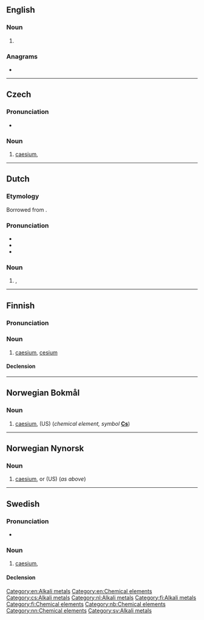 {{also|césium}}
==English==

===Noun===
{{en-noun|-}}

# {{lb|en|American spelling}} {{alternative form of|en|caesium}}

===Anagrams===
* {{anagrams|en|a=ceimsu|miscue}}

[[Category:en:Alkali metals]]
[[Category:en:Chemical elements]]

----

==Czech==
{{wikipedia|lang=cs}}

===Pronunciation===
* {{IPA|cs|/tsɛːzɪjʊm/}}

===Noun===
{{cs-noun|g=n}}

# [[caesium]], {{l|en|cesium}}

[[Category:cs:Alkali metals]]

----

==Dutch==
{{wikipedia|lang=nl}}
{{elements|nl|Cs|xenon|Xe|barium|Ba}}

===Etymology===
Borrowed from {{bor|nl|de|Cäsium}}.

===Pronunciation===
* {{IPA|nl|/ˈseː.zi.ʏm/|[ˈseː.zi.ʏm]}}
* {{audio|nl|Nl-cesium.ogg|Audio}}
* {{hyphenation|nl|ce|si|um}}

===Noun===
{{nl-noun|n|-|-}}

# {{l|en|caesium}}, {{l|en|cesium}}

[[Category:nl:Alkali metals]]

----

==Finnish==
{{wikipedia|lang=fi}}

===Pronunciation===
{{fi-pronunciation|keesi.um|seesi.um}}

===Noun===
{{fi-noun}}

# [[caesium]], [[#English|cesium]]

====Declension====
{{fi-decl-risti|n=sg|cesium|||a|i=0}}

[[Category:fi:Alkali metals]]
[[Category:fi:Chemical elements]]

----

==Norwegian Bokmål==
{{wikipedia|lang=no}}

===Noun===
{{head|nb|noun|g=n|definite singular|cesiumet}} {{lb|nb|uncountable}}

# [[caesium]], {{l|en|cesium}} (US) (''chemical element, symbol'' '''[[Cs]]''')

[[Category:nb:Chemical elements]]

----

==Norwegian Nynorsk==
{{wikipedia|lang=nn}}

===Noun===
{{head|nn|noun|g=n|definite singular|cesiumet}} {{lb|nn|uncountable}}

# [[caesium]], or {{l|en|cesium}} (US) (''as above'')

[[Category:nn:Chemical elements]]

----

==Swedish==

===Pronunciation===
* {{IPA|sv|/ˈseːsɪɵm/}}

===Noun===
{{sv-noun|n}}

# [[caesium]], {{l|en|cesium}}

====Declension====
{{sv-noun-unc-irreg-n|2=cesiumet}}

[[Category:sv:Alkali metals]]